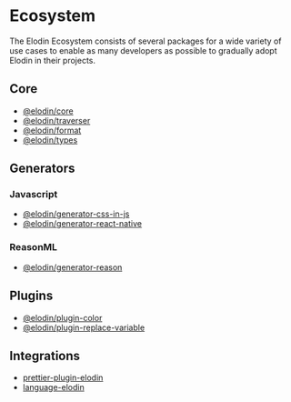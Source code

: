 

# Ecosystem

The Elodin Ecosystem consists of several packages for a wide variety of use cases to enable as many developers as possible to gradually adopt Elodin in their projects.

## Core

- [@elodin/core](https://github.com/robinweser/elodin/tree/master/packages/core)
- [@elodin/traverser](https://github.com/robinweser/elodin/tree/master/packages/traverser)
- [@elodin/format](https://github.com/robinweser/elodin/tree/master/packages/format)
- [@elodin/types](types)

## Generators

### Javascript

- [@elodin/generator-css-in-js](https://github.com/robinweser/elodin/tree/master/generators/css-in-js)
- [@elodin/generator-react-native](https://github.com/robinweser/elodin/tree/master/generators/react-native)

### ReasonML

- [@elodin/generator-reason](https://github.com/robinweser/elodin/tree/master/generators/reason)

## Plugins

- [@elodin/plugin-color](https://github.com/robinweser/elodin/tree/master/plugins/color)
- [@elodin/plugin-replace-variable](https://github.com/robinweser/elodin/tree/master/plugins/replace-variable)

## Integrations

- [prettier-plugin-elodin](https://github.com/robinweser/elodin/tree/master/packages/prettier-plugin-elodin)
- [language-elodin](https://marketplace.visualstudio.com/items?itemName=robinweser.language-elodin)
